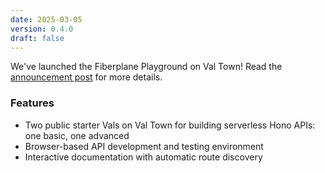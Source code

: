 ```yaml
---
date: 2025-03-05
version: 0.4.0
draft: false
---
```


We've launched the Fiberplane Playground on Val Town! Read the [announcement post](https://fiberplane.com/blog/valtown-playground) for more details.

### Features

- Two public starter Vals on Val Town for building serverless Hono APIs: one basic, one advanced
- Browser-based API development and testing environment
- Interactive documentation with automatic route discovery 

